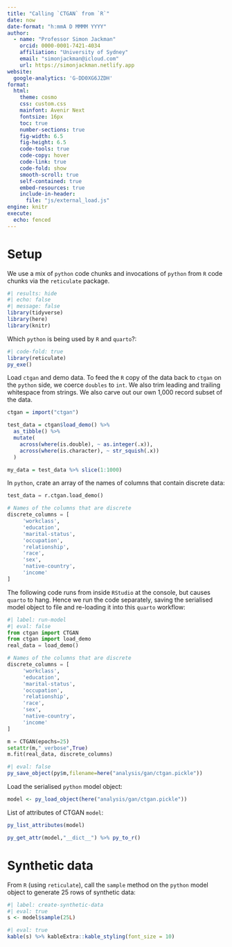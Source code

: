 ```yaml
---
title: "Calling `CTGAN` from `R`"
date: now
date-format: "h:mmA D MMMM YYYY"
author:
  - name: "Professor Simon Jackman"
    orcid: 0000-0001-7421-4034
    affiliation: "University of Sydney"
    email: "simonjackman@icloud.com"
    url: https://simonjackman.netlify.app
website:
  google-analytics: 'G-DD0XG6JZDH'
format:
  html:
    theme: cosmo
    css: custom.css
    mainfont: Avenir Next
    fontsize: 16px
    toc: true
    number-sections: true
    fig-width: 6.5
    fig-height: 6.5
    code-tools: true
    code-copy: hover
    code-link: true
    code-fold: show
    smooth-scroll: true
    self-contained: true
    embed-resources: true
    include-in-header: 
      file: "js/external_load.js"
engine: knitr
execute: 
  echo: fenced
---
```


# Setup

We use a mix of `python` code chunks and invocations of `python` from `R` code chunks via the `reticulate` package.

```r
#| results: hide
#| echo: false
#| message: false
library(tidyverse)
library(here)
library(knitr)
```

Which `python` is being used by `R` and `quarto`?:
```r
#| code-fold: true
library(reticulate)
py_exe()
```

Load `ctgan` and demo data.   To feed the `R` copy of the data back to `ctgan` on the `python` side, we coerce `doubles` to `int`.   We also trim leading and trailing whitespace from strings.  We also carve out our own 1,000 record subset of the data.
```r
ctgan = import("ctgan")

test_data = ctgan$load_demo() %>% 
  as_tibble() %>%
  mutate(
    across(where(is.double), ~ as.integer(.x)),
    across(where(is.character), ~ str_squish(.x))
  )

my_data = test_data %>% slice(1:1000)
```
In `python`, crate an array of the names of columns that contain discrete data:
```python
test_data = r.ctgan.load_demo()

# Names of the columns that are discrete
discrete_columns = [
     'workclass',
     'education',
     'marital-status',
     'occupation',
     'relationship',
     'race',
     'sex',
     'native-country',
     'income'
]
```

The following code runs from inside `RStudio` at the console, but causes `quarto` to hang.   Hence we run the code separately, saving the serialised model object to file and re-loading it into this `quarto` workflow:   

```python
#| label: run-model
#| eval: false
from ctgan import CTGAN
from ctgan import load_demo
real_data = load_demo()

# Names of the columns that are discrete
discrete_columns = [
     'workclass',
     'education',
     'marital-status',
     'occupation',
     'relationship',
     'race',
     'sex',
     'native-country',
     'income'
]

m = CTGAN(epochs=25)
setattr(m,"_verbose",True)
m.fit(real_data, discrete_columns)
```

```r
#| eval: false
py_save_object(py$m,filename=here("analysis/gan/ctgan.pickle"))
```

Load the serialised `python` model object:
```r
model <- py_load_object(here("analysis/gan/ctgan.pickle"))
```

List of attributes of CTGAN `model`:
```r
py_list_attributes(model)
```
```r
py_get_attr(model,"__dict__") %>% py_to_r()
```

# Synthetic data

From `R` (using `reticulate`), call the `sample` method on the `python` model object to generate 25 rows of synthetic data:

```r
#| label: create-synthetic-data
#| eval: true
s <- model$sample(25L)
```

```r
#| eval: true
kable(s) %>% kableExtra::kable_styling(font_size = 10)
```



